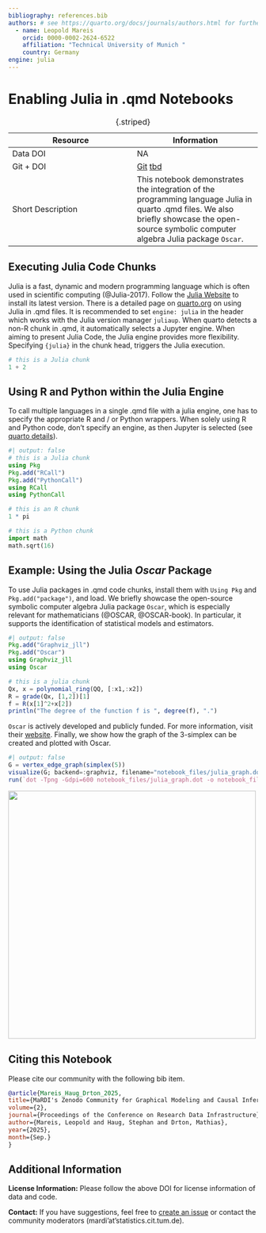 ```yaml
---
bibliography: references.bib 
authors: # see https://quarto.org/docs/journals/authors.html for further options
  - name: Leopold Mareis
    orcid: 0000-0002-2624-6522
    affiliation: "Technical University of Munich "
    country: Germany
engine: julia
---
```


# Enabling Julia in .qmd Notebooks

| Resource | Information |
|------------------------------------|------------------------------------|
| Data DOI | NA |
| Git + DOI | [Git](tbd) [tbd](tbd) |
| Short Description | This notebook demonstrates the integration of the programming language Julia in quarto .qmd files. We also briefly showcase the open-source symbolic computer algebra Julia package `Oscar`. |

: {.striped}

## Executing Julia Code Chunks

Julia is a fast, dynamic and modern programming language which is often used in scientific computing (@Julia-2017). Follow the [Julia Website](https://julialang.org/install/) to install its latest version. There is a detailed page on [quarto.org](https://quarto.org/docs/computations/julia.html) on using Julia in .qmd files. It is recommended to set `engine: julia` in the header which works with the Julia version manager `juliaup`. When quarto detects a non-R chunk in .qmd, it automatically selects a Jupyter engine. When aiming to present Julia Code, the Julia engine provides more flexibility. Specifying `{julia}` in the chunk head, triggers the Julia execution.

```julia
# this is a Julia chunk
1 + 2
```

## Using R and Python within the Julia Engine

To call multiple languages in a single .qmd file with a julia engine, one has to specify the appropriate R and / or Python wrappers. When solely using R and Python code, don't specify an engine, as then Jupyter is selected (see [quarto details](https://quarto.org/docs/computations/execution-options.html#engine-binding)).

```julia
#| output: false
# this is a Julia chunk
using Pkg 
Pkg.add("RCall")
Pkg.add("PythonCall")
using RCall
using PythonCall
```

```r
# this is an R chunk
1 * pi
```

```python
# this is a Python chunk
import math
math.sqrt(16)
```

## Example: Using the Julia *Oscar* Package

To use Julia packages in .qmd code chunks, install them with `Using Pkg` and `Pkg.add("package")`, and load. We briefly showcase the open-source symbolic computer algebra Julia package `Oscar`, which is especially relevant for mathematicians (@OSCAR, @OSCAR-book). In particular, it supports the identification of statistical models and estimators.

```julia
#| output: false
Pkg.add("Graphviz_jll")
Pkg.add("Oscar")
using Graphviz_jll
using Oscar
```

```julia
# this is a julia chunk
Qx, x = polynomial_ring(QQ, [:x1,:x2])
R = grade(Qx, [1,2])[1]
f = R(x[1]^2+x[2])
println("The degree of the function f is ", degree(f), ".")
```

`Oscar` is actively developed and publicly funded. For more information, visit their [website](https://docs.oscar-system.org/stable/). Finally, we show how the graph of the 3-simplex can be created and plotted with Oscar.

```julia
#| output: false
G = vertex_edge_graph(simplex(5))
visualize(G; backend=:graphviz, filename="notebook_files/julia_graph.dot")
run(`dot -Tpng -Gdpi=600 notebook_files/julia_graph.dot -o notebook_files/graph.png`)
```

![](notebook_files/graph.png){width="500"}

## Citing this Notebook {.unnumbered}

Please cite our community with the following bib item.

``` bibtex
@article{Mareis_Haug_Drton_2025,
title={MaRDI's Zenodo Community for Graphical Modeling and Causal Inference},
volume={2},
journal={Proceedings of the Conference on Research Data Infrastructure},
author={Mareis, Leopold and Haug, Stephan and Drton, Mathias},
year={2025},
month={Sep.}
}
```

## Additional Information {.unnumbered}

**License Information:** Please follow the above DOI for license information of data and code.

**Contact:** If you have suggestions, feel free to [create an issue](tbd) or contact the community moderators (mardi'at'statistics.cit.tum.de).
